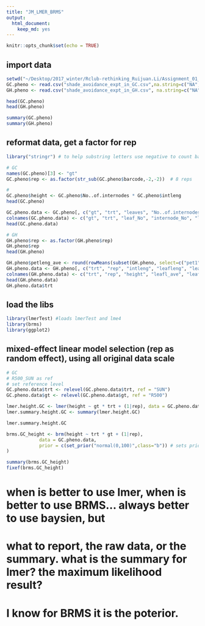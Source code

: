 ```yaml
---
title: "JM_LMER_BRMS"
output: 
  html_document: 
    keep_md: yes
---
```


```r
knitr::opts_chunk$set(echo = TRUE)
```



## import data 
```r
setwd("~/Desktop/2017_winter/Rclub-rethinking_Ruijuan.Li/Assignment_01_12_2017/")
GC.pheno <- read.csv("shade_avoidance_expt_in_GC.csv",na.string=c("NA","N/A")) # replace all NA w/ N/A (the standard missing data format in R)
GH.pheno <- read.csv("shade_avoidance_expt_in_GH.csv", na.string=c("NA","N/A"))

head(GC.pheno)
head(GH.pheno)

summary(GC.pheno)
summary(GH.pheno)
```

## reformat data, get a factor for rep 
```r
library("stringr") # to help substring letters use negative to count backwards

# GC 
names(GC.pheno)[3] <- "gt"
GC.pheno$rep <- as.factor(str_sub(GC.pheno$barcode,-2,-2))  # 8 reps 

# 
GC.pheno$height <- GC.pheno$No..of.internodes * GC.pheno$intleng
head(GC.pheno)

GC.pheno.data <- GC.pheno[, c("gt", "trt", "leaves", "No..of.internodes", "leafl", "leafw", "petleng", "rep", "height")]
colnames(GC.pheno.data) <- c("gt", "trt", "leaf_No", "internode_No", "leafl_ave", "leafw_ave", "petleng_ave", "rep", "height")
head(GC.pheno.data)

# GH 
GH.pheno$rep <- as.factor(GH.pheno$rep)
GH.pheno$rep 
head(GH.pheno)

GH.pheno$petleng_ave <- round(rowMeans(subset(GH.pheno, select=c("pet1", "pet2", "pet3")), na.rm = T), digits = 1)
GH.pheno.data <- GH.pheno[, c("trt", "rep", "intleng", "leafleng", "leafwid", "leafnum", "internum", "species", "petleng_ave")]
colnames(GH.pheno.data) <- c("trt", "rep", "height", "leafl_ave", "leafw_ave", "leaf_No", "internode_No", "gt", "petleng_ave")
head(GH.pheno.data)
GH.pheno.data$trt
```

## load the libs 
```r
library(lmerTest) #loads lmerTest and lme4
library(brms)
library(ggplot2)
```

## mixed-effect linear model selection (rep as random effect), using all original data scale 
```r
# GC
# R500_SUN as ref 
# set reference level 
GC.pheno.data$trt <- relevel(GC.pheno.data$trt, ref = "SUN")
GC.pheno.data$gt <- relevel(GC.pheno.data$gt, ref = "R500")

lmer.height.GC <- lmer(height ~ gt * trt + (1|rep), data = GC.pheno.data)
lmer.summary.height.GC <- summary(lmer.height.GC)
```

```r
lmer.summary.height.GC
```

```r
brms.GC_height <- brm(height ~ trt * gt + (1|rep), 
            data = GC.pheno.data,
            prior = c(set_prior("normal(0,100)",class="b")) # sets prior for all b coefficients  
) 
```

```r
summary(brms.GC_height)
fixef(brms.GC_height)
```

# when is better to use lmer, when is better to use BRMS... always better to use baysien, but 
# what to report, the raw data, or the summary. what is the summary for lmer? the maximum likelihood result? 
# I know for BRMS it is the poterior. 


